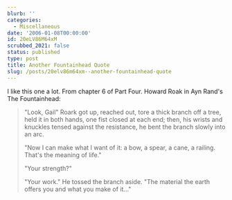 ```yaml
---
blurb: ''
categories:
  - Miscellaneous
date: '2006-01-08T00:00:00'
id: 20eLV86M64xM
scrubbed_2021: false
status: published
type: post
title: Another Fountainhead Quote
slug: /posts/20elv86m64xm--another-fountainhead-quote
---
```


I like this one a lot. From chapter 6 of Part Four. Howard Roak in Ayn Rand's The Fountainhead: 

> "Look, Gail" Roark got up, reached out, tore a thick branch off a tree, held it in both hands, one fist closed at each end; then, his wrists and knuckles tensed against the resistance, he bent the branch slowly into an arc. 
> 
> "Now I can make what I want of it: a bow, a spear, a cane, a railing. That's the meaning of life."
> 
> "Your strength?"
>
> "Your work." He tossed the branch aside. "The material the earth offers you and what you make of it..."
